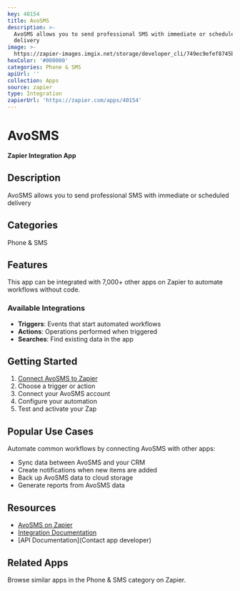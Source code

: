 ```yaml
---
key: 40154
title: AvoSMS
description: >-
  AvoSMS allows you to send professional SMS with immediate or scheduled
  delivery
image: >-
  https://zapier-images.imgix.net/storage/developer_cli/749ec9efef8745b052d0d457e4ce81a5.png?auto=format%2Ccompress&ixlib=python-3.0.0&q=50
hexColor: '#000000'
categories: Phone & SMS
apiUrl: ''
collection: Apps
source: zapier
type: Integration
zapierUrl: 'https://zapier.com/apps/40154'
---
```

# AvoSMS

**Zapier Integration App**

## Description

AvoSMS allows you to send professional SMS with immediate or scheduled delivery

## Categories

Phone & SMS

## Features

This app can be integrated with 7,000+ other apps on Zapier to automate workflows without code.

### Available Integrations

- **Triggers**: Events that start automated workflows
- **Actions**: Operations performed when triggered
- **Searches**: Find existing data in the app

## Getting Started

1. [Connect AvoSMS to Zapier](https://zapier.com/apps/40154)
2. Choose a trigger or action
3. Connect your AvoSMS account
4. Configure your automation
5. Test and activate your Zap

## Popular Use Cases

Automate common workflows by connecting AvoSMS with other apps:

- Sync data between AvoSMS and your CRM
- Create notifications when new items are added
- Back up AvoSMS data to cloud storage
- Generate reports from AvoSMS data

## Resources

- [AvoSMS on Zapier](https://zapier.com/apps/40154)
- [Integration Documentation](https://zapier.com/apps/40154/integrations)
- [API Documentation](Contact app developer)

## Related Apps

Browse similar apps in the Phone & SMS category on Zapier.
